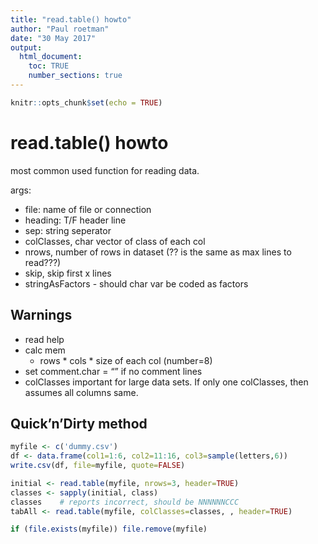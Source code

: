 ```yaml
---
title: "read.table() howto"
author: "Paul roetman"
date: "30 May 2017"
output: 
  html_document:
    toc: TRUE
    number_sections: true
---
```


```r
knitr::opts_chunk$set(echo = TRUE)
```

# read.table() howto

most common used function for reading data. 

args:

* file: name of file or connection
* heading: T/F header line
* sep: string seperator
* colClasses, char vector of class of each col
* nrows, number of rows in dataset (?? is the same as max lines to read???)
* skip, skip first x lines
* stringAsFactors - should char var be coded as factors

## Warnings

* read help
* calc mem
    * rows * cols * size of each col (number=8)
* set comment.char = "" if no comment lines
* colClasses important for large data sets. If only one colClasses, then assumes all columns same.

## Quick'n'Dirty method

```r
myfile <- c('dummy.csv')
df <- data.frame(col1=1:6, col2=11:16, col3=sample(letters,6))
write.csv(df, file=myfile, quote=FALSE)

initial <- read.table(myfile, nrows=3, header=TRUE)
classes <- sapply(initial, class)
classes    # reports incorrect, should be NNNNNNCCC
tabAll <- read.table(myfile, colClasses=classes, , header=TRUE)

if (file.exists(myfile)) file.remove(myfile)
```
